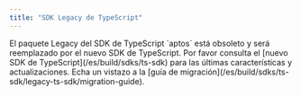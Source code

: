 ```yaml
---
title: "SDK Legacy de TypeScript"
---
```



<Aside emoji="🚨" type="danger">
  El paquete Legacy del SDK de TypeScript `aptos` está obsoleto y será reemplazado por el nuevo SDK de TypeScript. Por favor consulta el [nuevo SDK de TypeScript](/es/build/sdks/ts-sdk) para las últimas características y actualizaciones. Echa un vistazo a la [guía de migración](/es/build/sdks/ts-sdk/legacy-ts-sdk/migration-guide).
</Aside>
